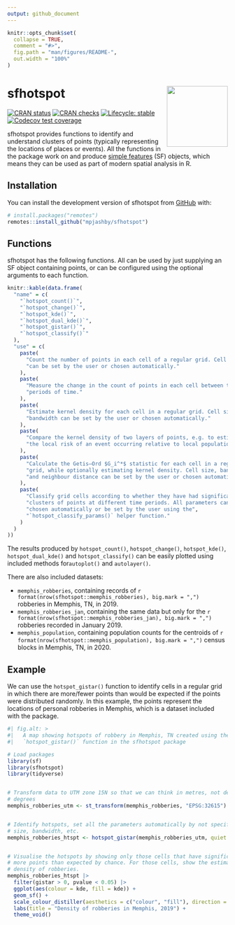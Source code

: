 ```yaml
---
output: github_document
---
```


<!-- README.md is generated from README.Rmd. Please edit that file -->

```r
knitr::opts_chunk$set(
  collapse = TRUE,
  comment = "#>",
  fig.path = "man/figures/README-",
  out.width = "100%"
)
```



# sfhotspot <img src='man/figures/logo.png' align="right" height="139">

<!-- badges: start -->
[![CRAN status](https://www.r-pkg.org/badges/version/sfhotspot)](https://CRAN.R-project.org/package=sfhotspot)
[![CRAN checks](https://badges.cranchecks.info/worst/sfhotspot.svg)](https://cran.r-project.org/web/checks/check_results_sfhotspot.html)
[![Lifecycle: stable](https://img.shields.io/badge/lifecycle-stable-brightgreen.svg)](https://lifecycle.r-lib.org/articles/stages.html#stable)
[![Codecov test coverage](https://codecov.io/gh/mpjashby/sfhotspot/graph/badge.svg)](https://app.codecov.io/gh/mpjashby/sfhotspot)
<!-- badges: end -->

sfhotspot provides functions to identify and understand clusters of points
(typically representing the locations of places or events). All the functions in
the package work on and produce [simple
features](https://r-spatial.github.io/sf/) (SF) objects, which means they can be
used as part of modern spatial analysis in R.


## Installation

You can install the development version of sfhotspot from 
[GitHub](https://github.com/) with:

``` r
# install.packages("remotes")
remotes::install_github("mpjashby/sfhotspot")
```


## Functions

sfhotspot has the following functions. All can be used by just supplying an SF
object containing points, or can be configured using the optional arguments to
each function.

```r
knitr::kable(data.frame(
  "name" = c(
    "`hotspot_count()`",
    "`hotspot_change()`",
    "`hotspot_kde()`", 
    "`hotspot_dual_kde()`", 
    "`hotspot_gistar()`",
    "`hotspot_classify()`"
  ),
  "use" = c(
    paste(
      "Count the number of points in each cell of a regular grid. Cell size",
      "can be set by the user or chosen automatically."
    ),
    paste(
      "Measure the change in the count of points in each cell between two",
      "periods of time."
    ),
    paste(
      "Estimate kernel density for each cell in a regular grid. Cell size and",
      "bandwidth can be set by the user or chosen automatically."
    ),
    paste(
      "Compare the kernel density of two layers of points, e.g. to estimate",
      "the local risk of an event occurring relative to local population."
    ),
    paste(
      "Calculate the Getis–Ord $G_i^*$ statistic for each cell in a regular",
      "grid, while optionally estimating kernel density. Cell size, bandwidth",
      "and neighbour distance can be set by the user or chosen automatically."
    ),
    paste(
      "Classify grid cells according to whether they have had significant",
      "clusters of points at different time periods. All parameters can be",
      "chosen automatically or be set by the user using the",
      "`hotspot_classify_params()` helper function."
    )
  )
))
```

The results produced by `hotspot_count()`, `hotspot_change()`, `hotspot_kde()`, 
`hotspot_dual_kde()` and `hotspot_classify()` can be easily plotted using 
included methods for`autoplot()` and `autolayer()`.

There are also included datasets: 

  * `memphis_robberies`, containing records of
    `r format(nrow(sfhotspot::memphis_robberies), big.mark = ",")` robberies in 
    Memphis, TN, in 2019. 
  * `memphis_robberies_jan`, containing the same data but only for the 
    `r format(nrow(sfhotspot::memphis_robberies_jan), big.mark = ",")` robberies 
    recorded in January 2019.
  * `memphis_population`, containing population counts for the centroids of
    `r format(nrow(sfhotspot::memphis_population), big.mark = ",")` census 
    blocks in Memphis, TN, in 2020.


## Example

We can use the `hotspot_gistar()` function to identify cells in a regular grid
in which there are more/fewer points than would be expected if the points were
distributed randomly. In this example, the points represent the locations of 
personal robberies in Memphis, which is a dataset included with the package.

```r
#| fig.alt: >
#|   A map showing hotspots of robbery in Memphis, TN created using the
#|   `hotspot_gistar()` function in the sfhotspot package

# Load packages
library(sf)
library(sfhotspot)
library(tidyverse)


# Transform data to UTM zone 15N so that we can think in metres, not decimal 
# degrees
memphis_robberies_utm <- st_transform(memphis_robberies, "EPSG:32615")


# Identify hotspots, set all the parameters automatically by not specifying cell 
# size, bandwidth, etc.
memphis_robberies_htspt <- hotspot_gistar(memphis_robberies_utm, quiet = TRUE)


# Visualise the hotspots by showing only those cells that have significantly
# more points than expected by chance. For those cells, show the estimated
# density of robberies.
memphis_robberies_htspt |> 
  filter(gistar > 0, pvalue < 0.05) |> 
  ggplot(aes(colour = kde, fill = kde)) +
  geom_sf() +
  scale_colour_distiller(aesthetics = c("colour", "fill"), direction = 1) +
  labs(title = "Density of robberies in Memphis, 2019") +
  theme_void()
```
